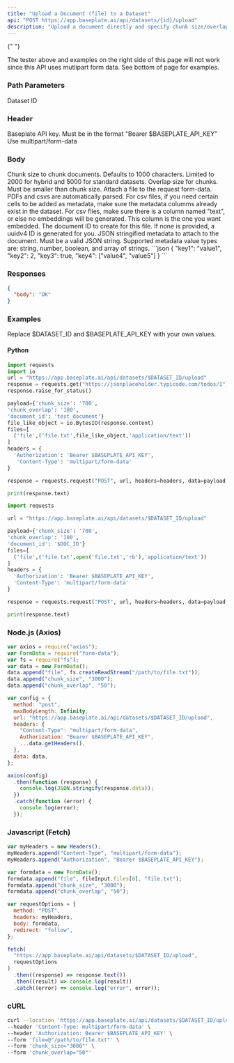 ```yaml
---
title: "Upload a Document (file) to a Dataset"
api: "POST https://app.baseplate.ai/api/datasets/{id}/upload"
description: "Upload a document directly and specify chunk size/overlap, and metadata. Limit to 100MB uploads"
---
```


{" "}

<Warning>
  The tester above and examples on the right side of this page will not work
  since this API uses mutlipart form data. See bottom of page for examples.
</Warning>

### Path Parameters

<ParamField path="id" type="string" required>
  Dataset ID
</ParamField>

### Header

<ParamField header="Authorization" type="string" required>
  Baseplate API key. Must be in the format "Bearer $BASEPLATE_API_KEY"
</ParamField>

<ParamField header="Content-Type" type="string" required>
  Use multipart/form-data
</ParamField>

### Body

<ParamField body="chunk_size" type="number" default="1000">
  Chunk size to chunk documents. Defaults to 1000 characters. Limited to 2000
  for hybrid and 5000 for standard datasets.
</ParamField>

<ParamField body="chunk_overlap" type="number" default="100">
  Overlap size for chunks. Must be smaller than chunk size.
</ParamField>

<ParamField body="file" type="file" required>
  Attach a file to the request form-data. PDFs and csvs are automatically
  parsed. For csv files, if you need certain cells to be added as metadata, make
  sure the metadata columms already exist in the dataset.
  <Warning>
    For csv files, make sure there is a column named "text", or else no
    embeddings will be generated. This column is the one you want embedded.
  </Warning>
</ParamField>

<ParamField body="document-id" type="string">
  The document ID to create for this file. If none is provided, a uuidv4 ID is
  generated for you.
</ParamField>

<ParamField body="metadata" type="string">
  JSON stringified metadata to attach to the document. Must be a valid JSON
  string. Supported metadata value types are: string, number, boolean, and array
  of strings.
  ```json
  {
    "key1": "value1",
    "key2": 2,
    "key3": true,
    "key4": ["value4", "value5"]
  }
  ```
</ParamField>

### Responses

<Tab title="🟢 200: OK">

```json
{
  "body": "OK"
}
```

</Tab>

### Examples

Replace $DATASET_ID and $BASEPLATE_API_KEY with your own values.

#### Python

```python
import requests
import io
url = "https://app.baseplate.ai/api/datasets/$DATASET_ID/upload"
response = requests.get("https://jsonplaceholder.typicode.com/todos/1")
response.raise_for_status()

payload={'chunk_size': '700',
'chunk_overlap': '100',
'document_id': 'test_document'}
file_like_object = io.BytesIO(response.content)
files=[
  ('file',('file.txt',file_like_object,'application/text'))
]
headers = {
  'Authorization': 'Bearer $BASEPLATE_API_KEY',
   'Content-Type': 'multipart/form-data'
}

response = requests.request("POST", url, headers=headers, data=payload, files=files)

print(response.text)
```

```python
import requests

url = "https://app.baseplate.ai/api/datasets/$DATASET_ID/upload"

payload={'chunk_size': '700',
'chunk_overlap': '100',
'document_id': '$DOC_ID'}
files=[
  ('file',('file.txt',open('file.txt','rb'),'application/text'))
]
headers = {
  'Authorization': 'Bearer $BASEPLATE_API_KEY',
  'Content-Type': 'multipart/form-data'
}

response = requests.request("POST", url, headers=headers, data=payload, files=files)

print(response.text)
```

### Node.js (Axios)

```javascript
var axios = require("axios");
var FormData = require("form-data");
var fs = require("fs");
var data = new FormData();
data.append("file", fs.createReadStream("/path/to/file.txt"));
data.append("chunk_size", "3000");
data.append("chunk_overlap", "50");

var config = {
  method: "post",
  maxBodyLength: Infinity,
  url: "https://app.baseplate.ai/api/datasets/$DATASET_ID/upload",
  headers: {
    "Content-Type": "multipart/form-data",
    Authorization: "Bearer $BASEPLATE_API_KEY",
    ...data.getHeaders(),
  },
  data: data,
};

axios(config)
  .then(function (response) {
    console.log(JSON.stringify(response.data));
  })
  .catch(function (error) {
    console.log(error);
  });
```

### Javascript (Fetch)

```javascript
var myHeaders = new Headers();
myHeaders.append("Content-Type", "multipart/form-data");
myHeaders.append("Authorization", "Bearer $BASEPLATE_API_KEY");

var formdata = new FormData();
formdata.append("file", fileInput.files[0], "file.txt");
formdata.append("chunk_size", "3000");
formdata.append("chunk_overlap", "50");

var requestOptions = {
  method: "POST",
  headers: myHeaders,
  body: formdata,
  redirect: "follow",
};

fetch(
  "https://app.baseplate.ai/api/datasets/$DATASET_ID/upload",
  requestOptions
)
  .then((response) => response.text())
  .then((result) => console.log(result))
  .catch((error) => console.log("error", error));
```

### cURL

```bash
curl --location 'https://app.baseplate.ai/api/datasets/$DATASET_ID/upload' \
--header 'Content-Type: multipart/form-data' \
--header 'Authorization: Bearer $BASEPLATE_API_KEY' \
--form 'file=@"/path/to/file.txt"' \
--form 'chunk_size="3000"' \
--form 'chunk_overlap="50"'
```
